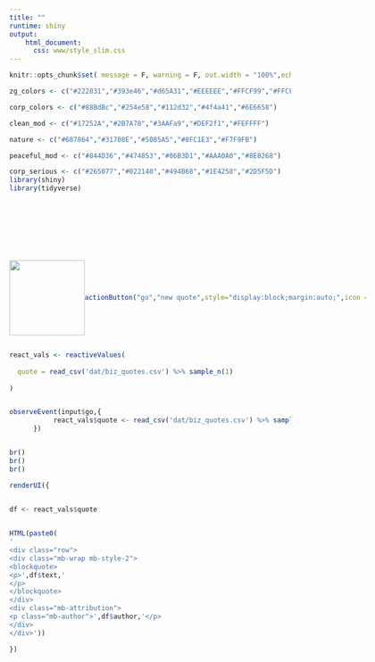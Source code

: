 ```yaml
---
title: ""
runtime: shiny
output:
    html_document:
      css: www/style_slim.css
---
```


```r
knitr::opts_chunk$set( message = F, warning = F, out.width = "100%",echo = FALSE)

zg_colors <- c("#222831","#393e46","#d65A31","#EEEEEE","#FFCF99","#FFCF99")

corp_colors <- c("#88BdBc","#254e58","#112d32","#4f4a41","#6E6658")

clean_mod <- c("#17252A","#2B7A78","#3AAFa9","#DEF2f1","#FEFFFF")

nature <- c("#687864","#31708E","#5085A5","#8FC1E3","#F7F9FB")

peaceful_mod <- c("#844D36","#474853","#86B3D1","#AAA0A0","#8E8268")

corp_serious <- c("#265077","#022140","#494B68","#1E4258","#2D5F5D")
library(shiny)
library(tidyverse)


```


<style>
.main {
position : relative;
}


.mb-wrap {
margin : 20px auto;
padding : 20px;
position : relative;
text-align: center;
width: 75%;

}

.mb-wrap p {
margin : 0;
padding : 0;
}

.mb-wrap blockquote {
margin : 0;
padding : 0;
position : relative;
}

.mb-wrap cite {
font-style : normal;
}



blockquote {
    border-left: none;
}


.mb-style-2 blockquote p {
color : #Ba996E;
display : inline;
font-family : Baskerville, Georgia, serif,Sans-Serif;
font-style : italic;
font-size : 28px;
line-height : 46px;
}

.mb-attribution {
text-align : center;
}

.mb-author {
color : #Ba996E;
font-size : 18px;
font-weight : bold;
padding-top : 10px;
text-shadow : 0 1px 1px rgba(255, 255, 255, 0.1);
text-transform : uppercase;
}

.btn{
  border: 0px solid transparent;
}


.btn.active.focus, .btn.active:focus, .btn.focus, .btn:active.focus, .btn:active:focus, .btn:focus {
    outline: thin dotted;
    outline: 0px auto -webkit-focus-ring-color;
    outline-offset: -3px;
}


cite a {
color : #Ba996E;
font-style : italic;
}

cite a:hover {
color : #Ba996E;
}


.bouncy{
animation:bouncy 5s infinite linear;
animation-delay: 3s;
position:relative;
}

@keyframes bouncy {
0%{top:0em}
40%{top:0em}
43%{top:-0.9em}
46%{top:0em}
48%{top:-0.4em}
50%{top:0em}
100%{top:0em;}
}


.zoom {
  transition: transform .2s; /* Animation */
}

.zoom:hover {
  transform: scale(1.3); /* (150% zoom - Note: if the zoom is too large, it will go outside of the viewport) */
}


</style>


<br>

<br>

<br>

<div class="row" style="display:flex;align-items:center;">

<div class="col-md-6" align="center" style="width:100%;">
<a href="https://www.zacgarland.com/">
<img class="bouncy zoom" src="www/zg_logo_small.png" width="135px">
</a>
</div>

<div class="col-md-6" style="width:100%;">

```r
actionButton("go","new quote",style="display:block;margin:auto;",icon = icon("quote-right"))

```


</div>

</div>
  
  
  
```r

react_vals <- reactiveValues(
  
  quote = read_csv('dat/biz_quotes.csv') %>% sample_n(1)
  
)


observeEvent(input$go,{
           react_vals$quote <- read_csv('dat/biz_quotes.csv') %>% sample_n(1)
      })


br()
br()
br()

renderUI({


df <- react_vals$quote  
    

HTML(paste0(
'
<div class="row">
<div class="mb-wrap mb-style-2">
<blockquote>
<p>',df$text,'
</p>
</blockquote>
</div>
<div class="mb-attribution">
<p class="mb-author">',df$author,'</p>
</div>
</div>'))

})






```
